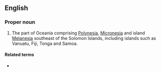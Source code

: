 ==English==

===Proper noun===
{{en-proper noun|head=[[Remote]] [[Oceania]]}}

# {{lb|en|linguistics}} The part of Oceania comprising [[Polynesia]], [[Micronesia]] and island [[Melanesia]] southeast of the Solomon Islands, including islands such as Vanuatu, Fiji, Tonga and Samoa.

====Related terms====
* {{l|en|Near Oceania}}